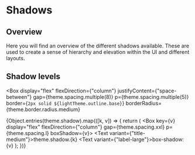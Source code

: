 
<Meta title="Foundations/Shadows" />

# Shadows

## Overview

Here you will find an overview of the different shadows available. These are used to create a sense of hierarchy and elevation within the UI and different layouts.

## Shadow levels

<Box
  display="flex"
  flexDirection={"column"}
  justifyContent={"space-between"}
  gap={theme.spacing.multiple(8)}
  p={theme.spacing.multiple(5)}
  border={`2px solid ${lightTheme.outline.base}`}
  borderRadius={theme.border.radius.medium}
>
  {Object.entries(theme.shadow).map(([k, v]) => {
    return (
      <Box key={v} display="flex" flexDirection={"column"} gap={theme.spacing.xxl} p={theme.spacing.l} boxShadow={v}>
        <Text variant={"title-medium"}>theme.shadow.{k}</Text>
        <Text variant={"label-large"}>box-shadow: {v}</Text>
      </Box>
    );
  })}
</Box>
